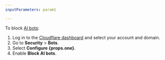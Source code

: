 ```yaml
---
inputParameters: param1

---
```



To block [AI bots](/bots/concepts/bot/#ai-bots): 

1. Log in to the [Cloudflare dashboard](https://dash.cloudflare.com/) and select your account and domain.
2. Go to **Security** > **Bots**.
3. Select **Configure {props.one}**.
4. Enable **Block AI bots**.